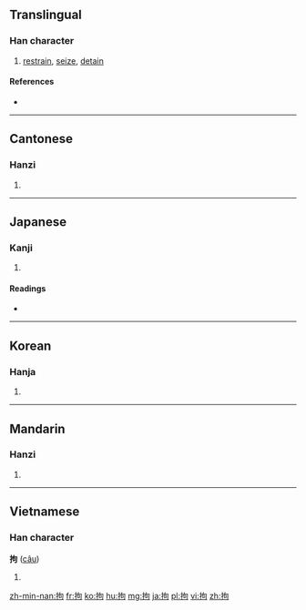 ==Translingual==

===Han character===
{{Han char|rn=64|rad=手|as=05|sn=8|four=5702<sub>0</sub>|canj=手心口 (QPR)|ids=⿰[[扌]][[句]]}}

# [[restrain]], [[seize]], [[detain]]

====References====
* {{Han ref|kx=0426.050|dkj=11963|dj=0774.070|hdz=31856.010|uh=62D8|ud=25304|bh=A9EB|bd=43499}}

----

==Cantonese==

===Hanzi===
{{yue-hanzi|jyut=[[keoi1]]|y=keui1}}

# {{defn|lang=yue|sort=手05}}

----

==Japanese==

===Kanji===
{{ja-kanji|grade=c|rs=手05}}

# {{defn|lang=ja|sort=手05}}

====Readings====
* {{ja-readings|on=[[こう]] (kō), [[く]] (ku)|kun=[[とどめる]] (todomeru), [[とらえる]] (toraeru), [[かかわる]] (kakawaru)}}

----

==Korean==

===Hanja===
{{ko-hanja|hangeul=구|eumhun=|rv=gu|mr=ku|y=kwu}}

# {{defn|lang=ko|sort=手05}}

----

==Mandarin==

===Hanzi===
{{cmn-hanzi|pin=[[jū]] ([[ju1]]), [[gōu]] ([[gou1]])|wg=chü<sup>1</sup>, kou<sup>1</sup>}}

# {{defn|lang=cmn|sort=手05}}

----

==Vietnamese==

===Han character===
'''拘''' ([[câu]])

# {{defn|lang=vi}}

[[zh-min-nan:拘]]
[[fr:拘]]
[[ko:拘]]
[[hu:拘]]
[[mg:拘]]
[[ja:拘]]
[[pl:拘]]
[[vi:拘]]
[[zh:拘]]